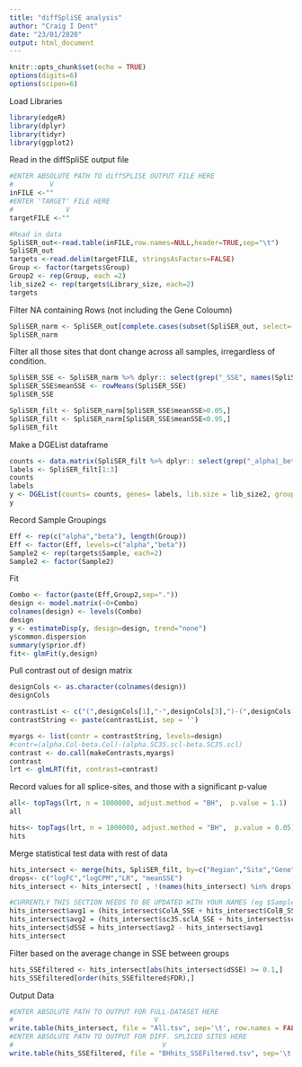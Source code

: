 ```yaml
---
title: "diffSpliSE analysis"
author: "Craig I Dent"
date: "23/01/2020"
output: html_document
---
```

```r
knitr::opts_chunk$set(echo = TRUE)
options(digits=6)
options(scipen=6)
```

Load Libraries
```r
library(edgeR)
library(dplyr)
library(tidyr)
library(ggplot2)
```

Read in the diffSpliSE output file
```r
#ENTER ABSOLUTE PATH TO diffSPLISE OUTPUT FILE HERE
#         V
inFILE <-""
#ENTER 'TARGET' FILE HERE
#             V
targetFILE <-""

#Read in data
SpliSER_out<-read.table(inFILE,row.names=NULL,header=TRUE,sep="\t")
SpliSER_out
targets <-read.delim(targetFILE, stringsAsFactors=FALSE)
Group <- factor(targets$Group)
Group2 <- rep(Group, each =2)
lib_size2 <- rep(targets$Library_size, each=2)
targets
```

Filter NA containing Rows (not including the Gene Coloumn)
```r
SpliSER_narm <- SpliSER_out[complete.cases(subset(SpliSER_out, select=-c(Gene))), ]
SpliSER_narm
```

Filter all those sites that dont change across all samples, irregardless of condition.
```r
SpliSER_SSE <- SpliSER_narm %>% dplyr:: select(grep("_SSE", names(SpliSER_narm)))
SpliSER_SSE$meanSSE <- rowMeans(SpliSER_SSE)
SpliSER_SSE

SpliSER_filt <- SpliSER_narm[SpliSER_SSE$meanSSE>0.05,] 
SpliSER_filt <- SpliSER_narm[SpliSER_SSE$meanSSE<0.95,]
SpliSER_filt

```

Make a DGEList dataframe
```r
counts <- data.matrix(SpliSER_filt %>% dplyr:: select(grep("_alpha|_beta", names(SpliSER_filt))), rownames.force = FALSE)
labels <- SpliSER_filt[1:3] 
counts
labels
y <- DGEList(counts= counts, genes= labels, lib.size = lib_size2, group=Group2)
y
```

Record Sample Groupings
```r
Eff <- rep(c("alpha","beta"), length(Group))
Eff <- factor(Eff, levels=c("alpha","beta"))
Sample2 <- rep(targets$Sample, each=2)
Sample2 <- factor(Sample2)
```
Fit
```r
Combo <- factor(paste(Eff,Group2,sep="."))
design <- model.matrix(~0+Combo)
colnames(design) <- levels(Combo)
design
y <- estimateDisp(y, design=design, trend="none")
y$common.dispersion
summary(y$prior.df)
fit<- glmFit(y,design)
```

Pull contrast out of design  matrix
```r
designCols <- as.character(colnames(design))
designCols

contrastList <- c("(",designCols[1],"-",designCols[3],")-(",designCols[2],"-",designCols[4],")")
contrastString <- paste(contrastList, sep = '')

myargs <- list(contr = contrastString, levels=design)
#contr=(alpha.Col-beta.Col)-(alpha.SC35.scl-beta.SC35.scl)
contrast <- do.call(makeContrasts,myargs)
contrast
lrt <- glmLRT(fit, contrast=contrast)
```
Record values for all splice-sites, and those with a significant p-value
```r
all<- topTags(lrt, n = 1000000, adjust.method = "BH",  p.value = 1.1) 
all

hits<- topTags(lrt, n = 1000000, adjust.method = "BH",  p.value = 0.05) 
hits

```

Merge statistical test data with rest of data
```r
hits_intersect <- merge(hits, SpliSER_filt, by=c("Region","Site","Gene")) 
drops<- c("logFC","logCPM","LR", "meanSSE")
hits_intersect <- hits_intersect[ , !(names(hits_intersect) %in% drops)]

#CURRENTLY THIS SECTION NEEDS TO BE UPDATED WITH YOUR NAMES (eg $Sample1Rep1_SSE)
hits_intersect$avg1 = (hits_intersect$ColA_SSE + hits_intersect$ColB_SSE +hits_intersect$ColC_SSE)/3
hits_intersect$avg2 = (hits_intersect$sc35.sclA_SSE + hits_intersect$sc35.sclB_SSE +hits_intersect$sc35.sclC_SSE)/3
hits_intersect$dSSE = hits_intersect$avg2 - hits_intersect$avg1
hits_intersect
```

Filter based on the average change in SSE between groups
```r
hits_SSEfiltered <- hits_intersect[abs(hits_intersect$dSSE) >= 0.1,]
hits_SSEfiltered[order(hits_SSEfiltered$FDR),]

```

Output Data
```r
#ENTER ABSOLUTE PATH TO OUTPUT FOR FULL-DATASET HERE
#                                   V
write.table(hits_intersect, file = "All.tsv", sep='\t', row.names = FALSE, col.names = TRUE, quote=FALSE)
#ENTER ABSOLUTE PATH TO OUTPUT FOR DIFF. SPLICED SITES HERE
#                                     V
write.table(hits_SSEfiltered, file = "BHhits_SSEFiltered.tsv", sep='\t', row.names = FALSE, col.names = TRUE, quote=FALSE)
```